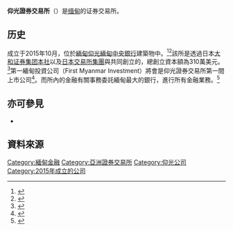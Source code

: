 {{Infobox exchange
|name       = 仰光證券交易所<br>Yangon Stock Exchange
|alt_name   = YSX
|logo       = 
|image      = 
|type       = [[證券交易所|證券交易所]]
|city       = 仰光
|country    = 緬甸
|coor       = 
|foundation = 2015年10月
|closed     =
|owner      = 
|key_people = 
|currency   = [[緬元|緬元]]
|commodity  = 
|listings   = 
|mcap       = 
|volume     = 
|indexes    = 
|homepage   = <!--{{url|}}-->
|footnotes  = 
}}

{{Burmese characters}}

'''仰光證券交易所'''（{{lang-my|ရန်ကုန်စတော့အိတ်ချိန်း}}）是[[缅甸|缅甸]]的证券交易所。

==历史==
成立于2015年10月，位於[[緬甸|緬甸]][[仰光|仰光]][[緬甸中央銀行|緬甸中央銀行]]建築物中。<ref>{{cite news|url=http://www.mmtimes.com/index.php/business/12379-stock-exchange-location-selected.html|title=Stock exchange location selected|last=Shwegu Thitsar|date=26 November 2014|work=Myanmar Times|accessdate=1 July 2015|archive-date=2016-04-02|archive-url=https://web.archive.org/web/20160402204454/http://www.mmtimes.com/index.php/business/12379-stock-exchange-location-selected.html|dead-url=no}}</ref><ref>{{cite news|url=http://www.mrtv.gov.mm/?q=news/local/18/05/2015/id-38312|title=ရန်ကုန် စတော့-အိတ်ချိန်း အဆောက်အအုံ အချိန်မီဖွင့်လှစ်နိုင်ရေးအတွက်ဆောင်ရွက်|date=18 May 2015|work=MRTV|language=my|accessdate=1 July 2015|archive-date=2016-03-04|archive-url=https://web.archive.org/web/20160304081345/http://www.mrtv.gov.mm/?q=news%2Flocal%2F18%2F05%2F2015%2Fid-38312|dead-url=no}}</ref>該所是透過日本[[大和证券集团本社|大和证券集团本社]]以及[[日本交易所集團|日本交易所集團]]與{{Link-en|緬甸經濟銀行|Myanma Economic Bank}}共同創立的，總創立資本額為310萬美元。<ref name="mullins">{{cite news|url=https://www.mmtimes.com/index.php/business/12659-yangon-stock-exchange-closer-to-reality.html|title=Yangon Stock Exchange closer to reality|last=Mullins|first=Jeremy|date=23 December 2014|work=Myanmar Times|accessdate=1 July 2015|archive-date=2016-09-06|archive-url=https://web.archive.org/web/20160906024000/http://www.mmtimes.com/index.php/business/12659-yangon-stock-exchange-closer-to-reality.html|dead-url=no}}</ref>第一緬甸投資公司（First Myanmar Investment）將會是仰光證券交易所第一間上市公司<ref>{{cite news|url=http://www.mmtimes.com/index.php/business/14410-fmi-first-and-only-company-to-list-on-ysx-says-pun.html|title=FMI ‘first and only’ company to list on YSX, says Pun|last=Hammond|first=Clare|date=12 May 2015|work=Myanmar Times|accessdate=1 July 2015|archive-date=2016-03-04|archive-url=https://web.archive.org/web/20160304065811/http://www.mmtimes.com/index.php/business/14410-fmi-first-and-only-company-to-list-on-ysx-says-pun.html|dead-url=no}}</ref>。而所內的金融有關事務委託緬甸最大的銀行，{{Link-en|KBZ銀行|Kanbawza Bank}}進行所有金融業務。<ref>{{cite news|url=http://www.mmtimes.com/index.php/business/14290-kbz-chosen-as-settlement-bank-for-upcoming-stock-exchange.html|title=KBZ chosen as settlement bank for upcoming stock exchange|last=Kyaw Phone Kyaw|date=5 May 2015|work=Myanmar Times|accessdate=1 July 2015|archive-date=2016-01-24|archive-url=https://web.archive.org/web/20160124133258/http://www.mmtimes.com/index.php/business/14290-kbz-chosen-as-settlement-bank-for-upcoming-stock-exchange.html|dead-url=no}}</ref>

==亦可參見==
*{{Link-en|舊仰光證券交易所|Rangoon Stock Exchange}}

==資料來源==
{{reflist}}

[[Category:緬甸金融|Category:緬甸金融]]
[[Category:亞洲證券交易所|Category:亞洲證券交易所]]
[[Category:仰光公司|Category:仰光公司]]
[[Category:2015年成立的公司|Category:2015年成立的公司]]